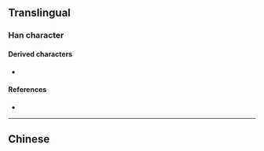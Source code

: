 {{also|擊|缶}}
{{character info/new}}
==Translingual==
{{Han simplified forms|擊|撃|击}}

===Han character===
{{Han char|rn=17|rad=凵|as=03|sn=5|four=5077|canj=QU|ids=⿻二山(G)}}

====Derived characters====
* {{l|mul|[[陆]], [[𥅅]]}}

====References====
* {{Han ref|kx=0135.121|hdz=10307.030|uh=51FB|ud=20987}}

----

==Chinese==
{{zh-see|擊}}